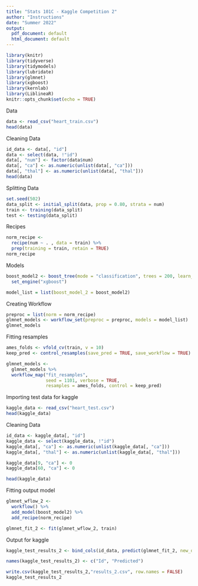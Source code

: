 ```yaml
---
title: "Stats 101C - Kaggle Competition 2"
author: "Instructions"
date: "Summer 2022"
output:
  pdf_document: default
  html_document: default
---
```


```r
library(knitr)
library(tidyverse)
library(tidymodels)
library(lubridate)
library(glmnet)
library(xgboost)
library(kernlab)
library(LiblineaR)
knitr::opts_chunk$set(echo = TRUE)
```

Data
```r
data <- read_csv("heart_train.csv")
head(data)
```

Cleaning Data
```r
id_data <- data[, "id"]
data <- select(data, !"id")
data[, "num"] <- factor(data$num)
data[, "ca"] <- as.numeric(unlist(data[, "ca"]))
data[, "thal"] <- as.numeric(unlist(data[, "thal"]))
head(data)
```

Splitting Data
```r
set.seed(502)
data_split <- initial_split(data, prop = 0.80, strata = num)
train <- training(data_split)
test <- testing(data_split)
```

Recipes
```r
norm_recipe <- 
  recipe(num ~ . , data = train) %>%
  prep(training = train, retain = TRUE)
norm_recipe
```

Models
```r
boost_model2 <- boost_tree(mode = "classification", trees = 200, learn_rate = 0.1) %>% 
  set_engine("xgboost")

model_list = list(boost_model_2 = boost_model2)
```

Creating Workflow
```r
preproc = list(norm = norm_recipe)
glmnet_models <- workflow_set(preproc = preproc, models = model_list)
glmnet_models
```

Fitting resamples
```r
ames_folds <- vfold_cv(train, v = 10)
keep_pred <- control_resamples(save_pred = TRUE, save_workflow = TRUE)

glmnet_models <- 
  glmnet_models %>% 
  workflow_map("fit_resamples", 
               seed = 1101, verbose = TRUE,
               resamples = ames_folds, control = keep_pred)
```

Importing test data for kaggle
```r
kaggle_data <- read_csv("heart_test.csv")
head(kaggle_data)
```

Cleaning Data
```r
id_data <- kaggle_data[, "id"]
kaggle_data <- select(kaggle_data, !"id")
kaggle_data[, "ca"] <- as.numeric(unlist(kaggle_data[, "ca"]))
kaggle_data[, "thal"] <- as.numeric(unlist(kaggle_data[, "thal"]))

kaggle_data[9, "ca"] <- 0
kaggle_data[60, "ca"] <- 0

head(kaggle_data)
```

Fitting output model
```r
glmnet_wflow_2 <- 
  workflow() %>% 
  add_model(boost_model2) %>% 
  add_recipe(norm_recipe)

glmnet_fit_2 <- fit(glmnet_wflow_2, train)
```

Output for kaggle
```r
kaggle_test_results_2 <- bind_cols(id_data, predict(glmnet_fit_2, new_data = kaggle_data))

names(kaggle_test_results_2) <- c("Id", "Predicted")

write.csv(kaggle_test_results_2,"results_2.csv", row.names = FALSE)
kaggle_test_results_2
```
